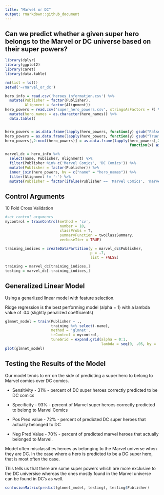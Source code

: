 ```yaml
---
title: "Marvel or DC"
output: rmarkdown::github_document
---
```


## Can we predict whether a given super hero belongs to the Marvel or DC universe based on their super powers?

```r
library(dplyr)
library(ggplot2)
library(caret)
library(data.table)

rm(list = ls())
setwd('~/marvel_or_dc')

hero_info = read.csv('heroes_information.csv') %>% 
  mutate(Publisher = factor(Publisher),
         Alignment = factor(Alignment))
hero_powers = read.csv('super_hero_powers.csv', stringsAsFactors = F) %>% 
  mutate(hero_names = as.character(hero_names)) %>% 
  data.table()


hero_powers = as.data.frame(lapply(hero_powers, function(y) gsub("False", 0, y)))
hero_powers = as.data.frame(lapply(hero_powers, function(y) gsub("True", 1, y)))
hero_powers[,2:ncol(hero_powers)] = as.data.frame(lapply(hero_powers[,2:ncol(hero_powers)], 
                                                         function(x) as.numeric(x)))

marvel_dc = hero_info %>% 
  select(name, Publisher, Alignment) %>% 
  filter(Publisher %in% c('Marvel Comics', 'DC Comics')) %>% 
  mutate(Publisher = factor(Publisher)) %>% 
  inner_join(hero_powers, by = c("name" = "hero_names")) %>% 
  filter(Alignment != '-') %>% 
  mutate(Publisher = factor(ifelse(Publisher == 'Marvel Comics', 'marvel', 'dc')))
```

## Control Arguments

10 Fold Cross Validation 

```r
#set control arguments
mycontrol = trainControl(method = 'cv',
                         number = 10,
                         classProbs = T,
                         summaryFunction = twoClassSummary,
                         verboseIter = TRUE)

training_indices = createDataPartition(y = marvel_dc$Publisher,
                                       p = .7,
                                       list = FALSE)

training = marvel_dc[training_indices,]
testing = marvel_dc[-training_indices,]
```

## Generalized Linear Model

Using a genarlized linear model with feature selection.

Ridge regression is the best performing model (alpha = 1) with a lambda value of .04 (slightly penalized coefficients)

```r
glmnet_model = train(Publisher ~ .,
                     training %>% select(-name),
                     method = 'glmnet',
                     trControl = mycontrol,
                     tuneGrid = expand.grid(alpha = 0:1, 
                                            lambda = seq(0, .05, by = .01)))
plot(glmnet_model)
```

## Testing the Results of the Model

Our model tends to err on the side of predicting a super hero to belong to Marvel comics over DC comics. 

* Sensitivity - 31% - percent of DC super heroes correctly predicted to be DC comics

* Specificity - 93% - percent of Marvel super heroes correctly predicted to belong to Marvel Comics

* Pos Pred value - 72% - percent of predicted DC super heroes  that actually belonged to DC

* Neg Pred Value - 70% - percent of predicted marvel heroes that actually belonged to Marvel. 

Model often misclassifies heroes as belonging to the Marvel universe when they are DC. In the case where a hero is predicted to be a DC super hero, that is most often the case.

This tells us that there are some super powers which are more exclusive to the DC universise whereas the ones mostly found in the Marvel universe can be found in DC's as well. 

```r
confusionMatrix(predict(glmnet_model, testing), testing$Publisher)
```

